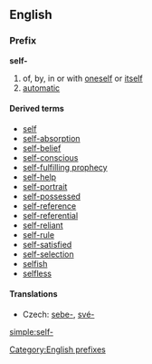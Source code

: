 ==English==
===Prefix===
'''self-'''
# of, by, in or with [[oneself]] or [[itself]]
# [[automatic]]

====Derived terms====
*[[self]]
*[[self-absorption]]
*[[ self-belief]]
*[[self-conscious]]
*[[self-fulfilling prophecy]]
*[[self-help]]
*[[self-portrait]]
*[[self-possessed]]
*[[self-reference]]
*[[self-referential]]
*[[self-reliant]]
*[[self-rule]]
*[[self-satisfied]]
*[[self-selection]]
*[[selfish]]
*[[selfless]]

====Translations====
{{trans-top|of, by, in or with oneself or itself}}
* Czech: [[sebe-]], [[své-]]
{{trans-mid}}
{{trans-bottom}}

[[Category:English prefixes]]

[[simple:self-]]